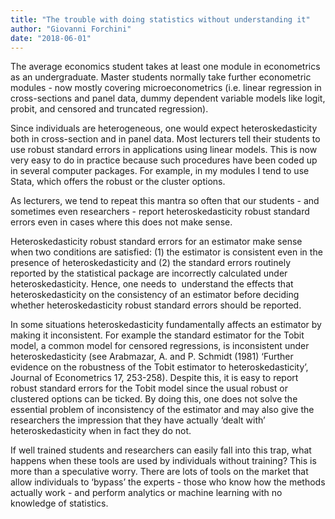 ```yaml
---
title: "The trouble with doing statistics without understanding it"
author: "Giovanni Forchini"
date: "2018-06-01"
---
```

The average economics student takes at least one module in econometrics as an undergraduate. Master students normally take further econometric modules - now mostly covering microeconometrics (i.e. linear regression in cross-sections and panel data, dummy dependent variable models like logit, probit, and censored and truncated regression).

Since individuals are heterogeneous, one would expect heteroskedasticity both in cross-section and in panel data. Most lecturers tell their students to use robust standard errors in applications using linear models. This is now very easy to do in practice because such procedures have been coded up in several computer packages. For example, in my modules I tend to use Stata, which offers the robust or the cluster options.

As lecturers, we tend to repeat this mantra so often that our students - and sometimes even researchers - report heteroskedasticity robust standard errors even in cases where this does not make sense.

Heteroskedasticity robust standard errors for an estimator make sense when two conditions are satisfied: (1) the estimator is consistent even in the presence of heteroskedasticity and (2) the standard errors routinely reported by the statistical package are incorrectly calculated under heteroskedasticity. Hence, one needs to  understand the effects that heteroskedasticity on the consistency of an estimator before deciding whether heteroskedasticity robust standard errors should be reported.

In some situations heteroskedasticity fundamentally affects an estimator by making it inconsistent. For example the standard estimator for the Tobit model, a common model for censored regressions, is inconsistent under heteroskedasticity (see Arabmazar, A. and P. Schmidt (1981) 'Further evidence on the robustness of the Tobit estimator to heteroskedasticity', Journal of Econometrics 17, 253-258). Despite this, it is easy to report robust standard errors for the Tobit model since the usual robust or clustered options can be ticked. By doing this, one does not solve the essential problem of inconsistency of the estimator and may also give the researchers the impression that they have actually 'dealt with' heteroskedasticity when in fact they do not.

If well trained students and researchers can easily fall into this trap, what happens when these tools are used by individuals without training? This is more than a speculative worry. There are lots of tools on the market that allow individuals to 'bypass' the experts - those who know how the methods actually work - and perform analytics or machine learning with no knowledge of statistics.
